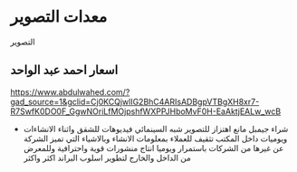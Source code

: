 # معدات التصوير

التصوير



## اسعار احمد عبد الواحد

https://www.abdulwahed.com/?gad_source=1&gclid=Cj0KCQjwlIG2BhC4ARIsADBgpVTBgXH8xr7-R7SwfK0DO0F_GgwNOriLfMOjpshfWXPPJHboMvF0H-EaAktjEALw_wcB

- شراء جيمبل مانع اهتزاز للتصوير شبه السينمائي فيديوهات للشقق واثناء الانشاءات ويوميات داخل المكتب تثقيف للعملاء بمعلومات الانشاء وبالاشياء التي تميز الشركة عن غيرها من الشركات باستمرار ويوميا انتاج منشورات قوية واحترافية وللمعرض من الداخل والخارج لتطوير اسلوب البراند اكثر واكثر
